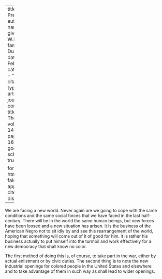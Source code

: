 
---
title: 'The Present'
author:
  - name:
      given: W.E.B.
      family: Du Bois
date: Feb. 1917
categories: 
  - ""
citation: 
  type: article-journal
  container-title: The Crisis
  volume: 14
  issue: 4
  page: 165-166
google-scholar: true

format:
  html:
    toc: false
    appendix-cite-as: display
---



We are facing a new world. Never again are we going to cope with the same conditions and the same social forces that we have faced in the last half-century. There will be in the world the same human beings, but new forces have been loosed and a new situation has arisen. It is the business of the American Negro not to sit idly by and see this rearrangement of the world, hoping that something will come out of it of good for him. It is rather his business actually to put himself into the turmoil and work effectively for a new democracy that shall know no color.

The first method of doing this is, of course, to take part in the war, either by actual enlistment or by civic duties. The second thing is to note the new industrial openings for colored people in the United States and elsewhere and to take advantage of them in such way as shall lead to wider openings.

